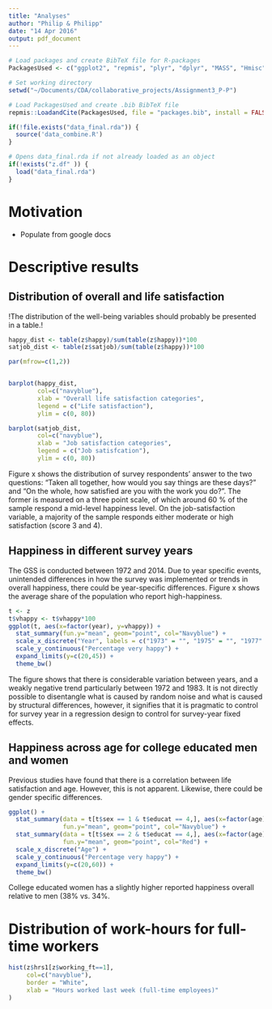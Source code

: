 ```yaml
---
title: "Analyses"
author: "Philip & Philipp"
date: "14 Apr 2016"
output: pdf_document
---
```


```r
# Load packages and create BibTeX file for R-packages
PackagesUsed <- c("ggplot2", "repmis", "plyr", "dplyr", "MASS", "Hmisc")

# Set working directory
setwd("~/Documents/CDA/collaborative_projects/Assignment3_P-P")

# Load PackagesUsed and create .bib BibTeX file
repmis::LoadandCite(PackagesUsed, file = "packages.bib", install = FALSE)
```

```r
if(!file.exists("data_final.rda")) {
  source('data_combine.R')
}

# Opens data_final.rda if not already loaded as an object
if(!exists("z.df" )) {
  load("data_final.rda")
}
```

# Motivation
- Populate from google docs

# Descriptive results


## Distribution of overall and life satisfaction

!The distribution of the well-being variables should probably be presented in a table.! 


```r
happy_dist <- table(z$happy)/sum(table(z$happy))*100
satjob_dist <- table(z$satjob)/sum(table(z$happy))*100

par(mfrow=c(1,2)) 


barplot(happy_dist, 
        col=c("navyblue"),
        xlab = "Overall life satisfaction categories",
        legend = c("Life satisfaction"),
        ylim = c(0, 80))

barplot(satjob_dist, 
        col=c("navyblue"),
        xlab = "Job satisfaction categories",
        legend = c("Job satisfcation"),
        ylim = c(0, 80))

```

Figure x shows the distribution of survey respondents' answer to the two questions: "Taken all together, how would you say things are these days?" and "On the whole, how satisfied are you with the work you do?". The former is measured on a three point scale, of which around 60 % of the sample respond a mid-level happiness level. On the job-satisfaction variable, a majority of the sample responds either moderate or high satisfaction (score 3 and 4). 

## Happiness in different survey years
The GSS is conducted between 1972 and 2014. Due to year specific events, unintended differences in how the survey was implemented or trends in overall happiness, there could be year-specific differences. Figure x shows the average share of the population who report high-happiness.

``` r
t <- z
t$vhappy <- t$vhappy*100
ggplot(t, aes(x=factor(year), y=vhappy)) + 
  stat_summary(fun.y="mean", geom="point", col="Navyblue") + 
  scale_x_discrete("Year", labels = c("1973" = "", "1975" = "", "1977" = "", "1980" = "", "1983" = "", "1985" = "", "1987" = "", "1987" = "", "1989" = "", "1991" = "", "1993" = "", "1996" = "", "2000" = "", "2004" = "", "2008" = "", "2012" = "")) +
  scale_y_continuous("Percentage very happy") +
  expand_limits(y=c(20,45)) + 
  theme_bw() 
```

The figure shows that there is considerable variation between years, and a weakly negative trend particularly between 1972 and 1983. It is not directly possible to disentangle what is caused by random noise and what is caused by structural differences, however, it signifies that it is pragmatic to control for survey year in a regression design to control for survey-year fixed effects. 

## Happiness across age for college educated men and women 
Previous studies have found that there is a correlation between life satisfaction and age. However, this is not apparent. Likewise, there could be gender specific differences. 

```r
ggplot() + 
  stat_summary(data = t[t$sex == 1 & t$educat == 4,], aes(x=factor(age), y=vhappy), 
               fun.y="mean", geom="point", col="Navyblue") + 
  stat_summary(data = t[t$sex == 2 & t$educat == 4,], aes(x=factor(age), y=vhappy), 
               fun.y="mean", geom="point", col="Red") + 
  scale_x_discrete("Age") +
  scale_y_continuous("Percentage very happy") +
  expand_limits(y=c(20,60)) +
  theme_bw()
```

College educated women has a slightly higher reported happiness overall relative to men (38% vs. 34%. 



# Distribution of work-hours for full-time workers
```r
hist(z$hrs1[z$working_ft==1],
     col=c("navyblue"),
     border = "White",
     xlab = "Hours worked last week (full-time employees)"
)   
```

